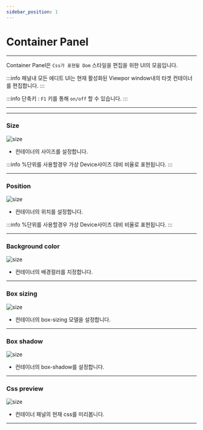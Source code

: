 ```yaml
---
sidebar_position: 1
---
```




# Container Panel

<hr/>

Container Panel은 ```Css가 표현될 Dom``` 스타일을 편집을 위한 UI의 모음입니다.


:::info
패널내 모든 에디트 UI는 현재 활성화된 Viewpor window내의 타겟 컨테이너를 편집합니다.
:::

:::info
단축키 : ```F1``` 키를 통해 ```on/off``` 할 수 있습니다.
:::
<hr/>

<TOCInline toc={toc}/>

<hr/>



### Size
![size](./img/ui_edit_size.png)

- 컨테이너의 사이즈를 설정합니다.

:::info
%단위를 사용할경우 가상 Device사이즈 대비 비율로 표현됩니다.
:::



<hr/>

### Position
![size](./img/ui_edit_position.png)

- 컨테이너의 위치를 설정합니다.

:::info
%단위를 사용할경우 가상 Device사이즈 대비 비율로 표현됩니다.
:::

<hr/>

### Background color
![size](./img/ui_edit_background.png)

- 컨테이너의 배경컬러를 지정합니다.

<hr/>

### Box sizing
![size](./img/ui_edit_boxsizing.png)

- 컨테이너의 box-sizing 모델을 설정합니다.

<hr/>

### Box shadow
![size](./img/ui_edit_box_shadow.png)

- 컨테이너의 box-shadow를 설정합니다.

<hr/>

### Css preview
![size](./img/ui_css_preview.png)

- 컨테이너 패널의 현재 css를 미리봅니다.

<hr/>


